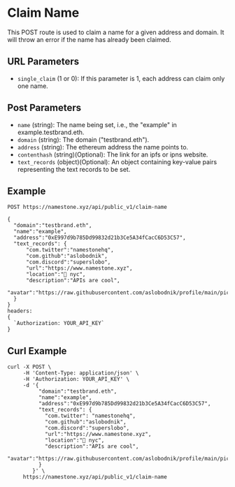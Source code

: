 # Claim Name

This POST route is used to claim a name for a given address and domain. It will throw an error if the name has already been claimed.

## URL Parameters

- `single_claim` (1 or 0): If this parameter is 1, each address can claim only one name.

## Post Parameters

- `name` (string): The name being set, i.e., the "example" in example.testbrand.eth.
- `domain` (string): The domain ("testbrand.eth").
- `address` (string): The ethereum address the name points to.
- `contenthash` (string)(Optional): The link for an ipfs or ipns website.
- `text_records` (object)(Optional): An object containing key-value pairs representing the text records to be set.

## Example

```
POST https://namestone.xyz/api/public_v1/claim-name

{
  "domain":"testbrand.eth",
  "name":"example",
  "address":"0xE997d9b785Dd99832d21b3Ce5A34fCacC6D53C57",
  "text_records": {
      "com.twitter":"namestonehq",
      "com.github":"aslobodnik",
      "com.discord":"superslobo",
      "url":"https://www.namestone.xyz",
      "location":"📍 nyc",
      "description":"APIs are cool",
      "avatar":"https://raw.githubusercontent.com/aslobodnik/profile/main/pic.jpeg"
  }
}
headers:
{
  `Authorization: YOUR_API_KEY`
}
```

## Curl Example

```
curl -X POST \
     -H 'Content-Type: application/json' \
     -H 'Authorization: YOUR_API_KEY' \
     -d '{
          "domain":"testbrand.eth",
          "name":"example",
          "address":"0xE997d9b785Dd99832d21b3Ce5A34fCacC6D53C57",
          "text_records": {
            "com.twitter": "namestonehq",
            "com.github":"aslobodnik",
            "com.discord":"superslobo",
            "url":"https://www.namestone.xyz",
            "location":"📍 nyc",
            "description":"APIs are cool",
            "avatar":"https://raw.githubusercontent.com/aslobodnik/profile/main/pic.jpeg"
          }
        }' \
     https://namestone.xyz/api/public_v1/claim-name
```
